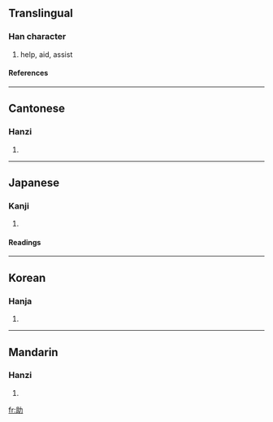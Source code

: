 ==Translingual==
===Han character===
{{Han char|rad=力|as=05|sn=7|four=7412<sub>7</sub>|canj=月一大尸 (BMKS)}}
# help, aid, assist
====References====
{{Han ref|kx=0146.270|dkj=02313|dj=0330.160|hdz=10368.080|uh=52A9|ud=21161|bh=A755|bd=42837}}
----
==Cantonese==
===Hanzi===
{{yue-hanzi|jyut=|y=jo6}}
# {{defn|Cantonese}}
----
==Japanese==
===Kanji===
{{ja-kanji|grade=|rs=力05}}
# {{defn|Japanese}} 
====Readings====
{{ja-readings|on=[[じょ]] (jo), [[しょ]] (sho)|kun=[[たすける]] (tasukeru), [[すけ]] (suke)}}
----
==Korean==
===Hanja===
{{ko-hanja|hangeul=조|rv=jo|mr=cho}}
# {{defn|Korean}}
----
==Mandarin==
===Hanzi===
{{cmn-hanzi|pin=[[zhù]] (zhu4)|wg=chu<sup>4</sup>}}
# {{defn|Mandarin}}

[[fr:助]]